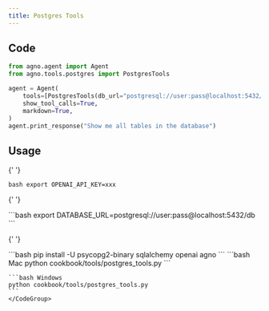 ```yaml
---
title: Postgres Tools
---
```


## Code

```python cookbook/tools/postgres_tools.py
from agno.agent import Agent
from agno.tools.postgres import PostgresTools

agent = Agent(
    tools=[PostgresTools(db_url="postgresql://user:pass@localhost:5432/db")],
    show_tool_calls=True,
    markdown=True,
)
agent.print_response("Show me all tables in the database")
```

## Usage

<Steps>
  <Snippet file="create-venv-step.mdx" />

{' '}

<Step title="Set your API key">```bash export OPENAI_API_KEY=xxx ```</Step>

{' '}

<Step title="Set your database URL">
  ```bash export DATABASE_URL=postgresql://user:pass@localhost:5432/db ```
</Step>

{' '}

<Step title="Install libraries">
  ```bash pip install -U psycopg2-binary sqlalchemy openai agno ```
</Step>

  <Step title="Run Agent">
    <CodeGroup>
    ```bash Mac
    python cookbook/tools/postgres_tools.py
    ```

    ```bash Windows
    python cookbook/tools/postgres_tools.py
    ```
    </CodeGroup>

  </Step>
</Steps>
